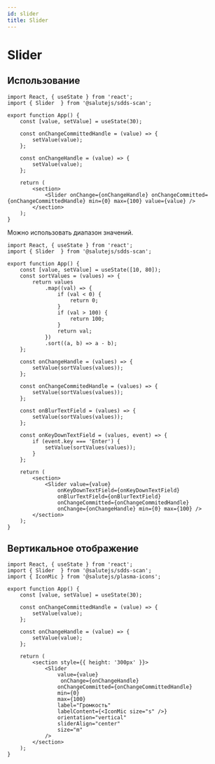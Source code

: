 ```yaml
---
id: slider
title: Slider
---
```



# Slider

<Description name="Slider" />
<PropsTable name="Slider" />

## Использование

```tsx live
import React, { useState } from 'react';
import { Slider  } from '@salutejs/sdds-scan';

export function App() {
    const [value, setValue] = useState(30);

    const onChangeCommittedHandle = (value) => {
        setValue(value);
    };

    const onChangeHandle = (value) => {
        setValue(value);
    };

    return (
        <section>
            <Slider onChange={onChangeHandle} onChangeCommitted={onChangeCommittedHandle} min={0} max={100} value={value} />
        </section>
    );
}
```

Можно использовать диапазон значений.

```tsx live
import React, { useState } from 'react';
import { Slider  } from '@salutejs/sdds-scan';

export function App() {
    const [value, setValue] = useState([10, 80]);
    const sortValues = (values) => {
        return values
            .map((val) => {
                if (val < 0) {
                    return 0;
                }
                if (val > 100) {
                    return 100;
                }
                return val;
            })
            .sort((a, b) => a - b);
    };

    const onChangeHandle = (values) => {
        setValue(sortValues(values));
    };

    const onChangeCommitedHandle = (values) => {
        setValue(sortValues(values));
    };

    const onBlurTextField = (values) => {
        setValue(sortValues(values));
    };

    const onKeyDownTextField = (values, event) => {
        if (event.key === 'Enter') {
            setValue(sortValues(values));
        }
    };

    return (
        <section>
            <Slider value={value}
                onKeyDownTextField={onKeyDownTextField}
                onBlurTextField={onBlurTextField}
                onChangeCommitted={onChangeCommitedHandle}
                onChange={onChangeHandle} min={0} max={100} />
        </section>
    );
}
```

## Вертикальное отображение

```tsx live
import React, { useState } from 'react';
import { Slider  } from '@salutejs/sdds-scan';
import { IconMic } from '@salutejs/plasma-icons';

export function App() {
    const [value, setValue] = useState(30);

    const onChangeCommittedHandle = (value) => {
        setValue(value);
    };

    const onChangeHandle = (value) => {
        setValue(value);
    };

    return (
        <section style={{ height: '300px' }}>
            <Slider
                value={value}
                 onChange={onChangeHandle}
                onChangeCommitted={onChangeCommittedHandle}
                min={0}
                max={100}
                label="Громкость"
                labelContent={<IconMic size="s" />}
                orientation="vertical"
                sliderAlign="center"
                size="m"
            />
        </section>
    );
}
```
